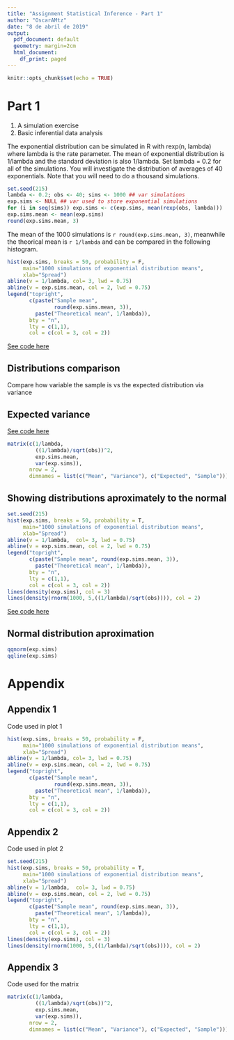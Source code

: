 ---
title: "Assignment Statistical Inference - Part 1"
author: "OscarAMtz"
date: "8 de abril de 2019"
output:
  pdf_document: default
  geometry: margin=2cm
  html_document:
    df_print: paged
---
```{r setup, include=FALSE}
knitr::opts_chunk$set(echo = TRUE)
```
# Part 1
1. A simulation exercise
2. Basic inferential data analysis

The exponential distribution can be simulated in R with rexp(n, lambda) where lambda is the rate parameter. The mean of exponential distribution is 1/lambda and the standard deviation is also 1/lambda. Set lambda = 0.2 for all of the simulations. You will investigate the distribution of averages of 40 exponentials. Note that you will need to do a thousand simulations.
```{r}
set.seed(215)
lambda <- 0.2; obs <- 40; sims <- 1000 ## var simulations
exp.sims <- NULL ## var used to store exponential simulations
for (i in seq(sims)) exp.sims <- c(exp.sims, mean(rexp(obs, lambda)))
exp.sims.mean <- mean(exp.sims)
round(exp.sims.mean, 3)
```
The mean of the 1000 simulations is `r round(exp.sims.mean, 3)`, meanwhile the theorical mean is `r 1/lambda` and can be compared in the following histogram.
```{r, echo = FALSE, fig.width = 7, fig.asp = .62, fig.align = 'center'}
hist(exp.sims, breaks = 50, probability = F, 
     main="1000 simulations of exponential distribution means", 
     xlab="Spread")
abline(v = 1/lambda, col= 3, lwd = 0.75)
abline(v = exp.sims.mean, col = 2, lwd = 0.75)
legend("topright", 
       c(paste("Sample mean", 
               round(exp.sims.mean, 3)), 
         paste("Theoretical mean", 1/lambda)), 
       bty = "n",  
       lty = c(1,1), 
       col = c(col = 3, col = 2))
```
[See code here](#appendix-1)

## Distributions comparison
Compare how variable the sample is vs the expected distribution via variance

## Expected variance
[See code here](#appendix-2)

```{r, echo = FALSE}
matrix(c(1/lambda, 
         ((1/lambda)/sqrt(obs))^2, 
         exp.sims.mean, 
         var(exp.sims)), 
       nrow = 2,  
       dimnames = list(c("Mean", "Variance"), c("Expected", "Sample")))
```
## Showing distributions aproximately to the normal
```{r, echo = FALSE, fig.width = 7, fig.asp = .62, fig.align = 'center'}
set.seed(215)
hist(exp.sims, breaks = 50, probability = T,  
     main="1000 simulations of exponential distribution means", 
     xlab="Spread")
abline(v = 1/lambda,  col= 3, lwd = 0.75)
abline(v = exp.sims.mean, col = 2, lwd = 0.75)
legend("topright", 
       c(paste("Sample mean", round(exp.sims.mean, 3)),
         paste("Theoretical mean", 1/lambda)), 
       bty = "n",  
       lty = c(1,1),  
       col = c(col = 3, col = 2))
lines(density(exp.sims), col = 3)
lines(density(rnorm(1000, 5,((1/lambda)/sqrt(obs)))), col = 2)
```
[See code here](#appendix-3)

## Normal distribution aproximation
```{r,fig.width = 7, fig.asp = .62, fig.align = 'center'}
qqnorm(exp.sims)
qqline(exp.sims)
```


# Appendix

## Appendix 1
Code used in plot 1

<a id="Annex1"></a>
```{r, eval = FALSE, fig.width = 7, fig.asp = .62, fig.align = 'center'}
hist(exp.sims, breaks = 50, probability = F, 
     main="1000 simulations of exponential distribution means", 
     xlab="Spread")
abline(v = 1/lambda, col= 3, lwd = 0.75)
abline(v = exp.sims.mean, col = 2, lwd = 0.75)
legend("topright", 
       c(paste("Sample mean", 
               round(exp.sims.mean, 3)), 
         paste("Theoretical mean", 1/lambda)), 
       bty = "n",  
       lty = c(1,1), 
       col = c(col = 3, col = 2))
```


## Appendix 2
Code used in plot 2

```{r, eval = FALSE, fig.width = 7, fig.asp = .62, fig.align = 'center'}
set.seed(215)
hist(exp.sims, breaks = 50, probability = T,  
     main="1000 simulations of exponential distribution means", 
     xlab="Spread")
abline(v = 1/lambda,  col= 3, lwd = 0.75)
abline(v = exp.sims.mean, col = 2, lwd = 0.75)
legend("topright", 
       c(paste("Sample mean", round(exp.sims.mean, 3)),
         paste("Theoretical mean", 1/lambda)), 
       bty = "n",  
       lty = c(1,1),  
       col = c(col = 3, col = 2))
lines(density(exp.sims), col = 3)
lines(density(rnorm(1000, 5,((1/lambda)/sqrt(obs)))), col = 2)
```

## Appendix 3
Code used for the matrix

```{r, eval = FALSE}
matrix(c(1/lambda, 
         ((1/lambda)/sqrt(obs))^2, 
         exp.sims.mean, 
         var(exp.sims)), 
       nrow = 2,  
       dimnames = list(c("Mean", "Variance"), c("Expected", "Sample")))
```
